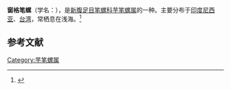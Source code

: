 {{Speciesbox
| name = 窗格笔螺
| image = Naturalis Biodiversity Center - RMNH.MOL.217503 - Pterygia fenestrata (Lamarck, 1811) - Mitridae - Mollusc shell.jpeg
| image_width = 
| genus = Pterygia
| species = fenestrata
| authority = (Lamarck, 1811)
}}
'''窗格笔螺'''（学名：''{{lang|la|Pterygia fenestrata}}''），是[[新腹足目|新腹足目]][[笔螺科|笔螺科]][[芋笔螺属|芋笔螺属]]的一种。主要分布于[[印度尼西亚|印度尼西亚]]、[[台湾|台湾]]，常栖息在浅海。<ref>{{cite web|url=http://shell.sinica.edu.tw/chinese/shellbase_detail.php?science_no=1251|title=国际贝库：窗格笔螺|publisher=台湾贝类资料库|accessdate=2009-08-11}}</ref>

== 参考文献 ==
{{reflist|2}}
{{Taxonbar|from=Q7256980}}

[[Category:芋笔螺属|Category:芋笔螺属]]